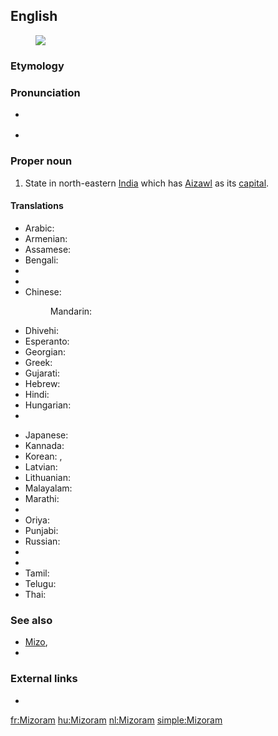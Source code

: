 ==English==
[[Image:Mizoram in India (disputed hatched).svg|thumb|]]

===Etymology===
{{rfe}}

===Pronunciation===
* {{a|UK}} {{IPA|/ˈmɪzəʊram/|/mɪˈzɔːrəm/|lang=en}}
* {{a|US}} {{IPA|/ˌmɪzəˈræm/|lang=en}}

===Proper noun===
{{en-proper noun}}

# State in north-eastern [[India]] which has [[Aizawl]] as its [[capital]].

====Translations====
{{trans-top|state}}
* Arabic: {{t-|ar|ميزورام|m|tr=mizurām}}
* Armenian: {{t-|hy|Միզորամ|tr=Mizoram}}
* Assamese: {{t-|as|মিজোৰাম|sc=Beng}}
* Bengali: {{t-|bn|মিজোরাম|sc=Beng}}
* {{trreq|bg}}
* {{trreq|hne}}
* Chinese:
*: Mandarin: {{t|cmn|米佐拉姆邦|tr=Mǐzuǒlāmǔ-bāng|sc=Hani}}
* Dhivehi: {{t|dv|މިޒޮރާމް|sc=Thaa}}
* Esperanto: {{t-|eo|Mizoramo}}
* Georgian: {{t-|ka|მიზორამი|sc=Geor}}
* Greek: {{t-|el|Μιζόραμ|f|tr=Mizóram}}
* Gujarati: {{t-|gu|મિઝોરમ|sc=Gujr}}
* Hebrew: {{t-|he|מיזוראם}}
* Hindi: {{t+|hi|मिज़ोरम|tr=mizoram}}
* Hungarian: {{t+|hu|Mizoram}}
* {{trreq|is}}
{{trans-mid}}
* Japanese: {{t-|ja|ミゾラム|tr=Mizoramu}}
* Kannada: {{t|kn|ಮಿಝೋರಂ|sc=Knda}}
* Korean: {{t-|ko|미조람 주|sc=Kore}}, {{t-|ko|미조람|sc=Kore}}
* Latvian: {{t-|lv|Mizorāma}}
* Lithuanian: {{t|lt|Mizoramas}}
* Malayalam: {{t-|ml|മിസോറം|sc=Mlym}}
* Marathi: {{t|mr|मिझोरम|sc=Deva}}
* {{trreq|lus}}
* Oriya: {{t-|or|ମିଜୋରାମ|sc=Orya}}
* Punjabi: {{t-|pa|ਮਿਜ਼ੋਰਮ|sc=Guru}}
* Russian: {{t-|ru|Мизорам|m|tr=Mizorám}}
* {{trreq|sat}}
* {{trreq|sip}}
* Tamil: {{t+|ta|மிசோரம்|sc=Taml}}
* Telugu: {{t+|te|మిజోరం}}
* Thai: {{t-|th|รัฐมิโซรัม|tr=rát mí-soh-ram}}
{{trans-bottom}}

===See also===
* [[Mizo]], {{pedia|Mizo language}}
* {{list|en|states of India}}

===External links===
* {{pedialite}}

[[fr:Mizoram]]
[[hu:Mizoram]]
[[nl:Mizoram]]
[[simple:Mizoram]]